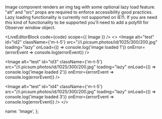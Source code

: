 
Image component renders an img tag with some optional lazy load feature. "alt" and "src" props are required to enforce accessibility good practices.
Lazy loading functionality is currently not supported on IE11. If you are need this kind of functionality to be supported you'll need to add a polyfill for Observer window object.

<LiveEditorBlock code={code} scope={{ Image }} />
<GeneratePropsTable componentName="Image" />
<>
<Image
  alt="test"
  id="id2"
  className={'m-t-5'}
  src="//i.picsum.photos/id/1025/300/200.jpg"
  loading="lazy"
  onLoad={() => console.log('image loaded 1')}
  onError={errorEvent => console.log(errorEvent)}
/>

<Image
  alt="test"
  id="id3"
  className={'m-t-5'}
  src="//i.picsum.photos/id/1025/300/200.jpg"
  loading="lazy"
  onLoad={() => console.log('image loaded 2')}
  onError={errorEvent => console.log(errorEvent)}
/>

<Image
  alt="test"
  id="id4"
  className={'m-t-5'}
  src="//i.picsum.photos/id/1025/300/200.jpg"
  loading="lazy"
  onLoad={() => console.log('image loaded 3')}
  onError={errorEvent => console.log(errorEvent)}
/>
</>

  name: 'Image',
};
